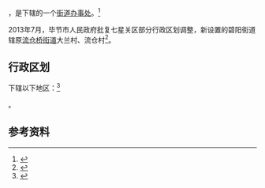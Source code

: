 {{中国乡级行政区|52/05/02/004/000}}

'''{{PAGENAMEBASE}}'''，是{{PRC admin/fullname|52/05/02/004/000|3}}下辖的一个[[街道办事处|街道办事处]]。<ref>{{PRC admin/ref sgc|{{PRC admin/parent|52/05/02/004/000}}}}</ref>

2013年7月，毕节市人民政府批复七星关区部分行政区划调整，新设置的碧阳街道辖原[[流仓桥街道|流仓桥街道]]大兰村、流仓村<ref>{{Cite web |url=http://www.bjwb.gzbj.cn/page/101/2013-08/24/03/2013082403_pdf.pdf |title=七星关区“二镇四办”行政区划作调整 |access-date=2017-09-04 |archive-date=2017-09-05 |archive-url=https://web.archive.org/web/20170905000933/http://www.bjwb.gzbj.cn/page/101/2013-08/24/03/2013082403_pdf.pdf |dead-url=yes }}</ref>。

== 行政区划 ==

{{PAGENAMEBASE}}下辖以下地区：<ref>{{PRC admin/ref sgc|52/05/02/004/000}}</ref>

{{PRC admin/children|52/05/02/004/000}}。

== 参考资料 ==

{{reflist}}

{{行政区划小作品}}
{{PRC admin/navcat|52/05/02/004/000}}